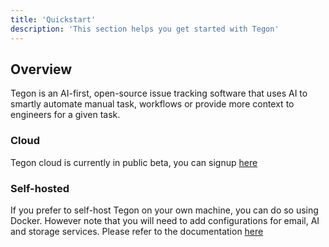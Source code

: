 ```yaml
---
title: 'Quickstart'
description: 'This section helps you get started with Tegon'
---
```


## Overview

Tegon is an AI-first, open-source issue tracking software that uses AI to smartly automate manual task, workflows or provide more context to engineers for a given task.

### Cloud

Tegon cloud is currently in public beta, you can signup [here](https://app.tegon.ai/auth)

### Self-hosted

If you prefer to self-host Tegon on your own machine, you can do so using Docker. However note that you will need to add configurations for email, AI and storage services. 
Please refer to the documentation [here](/oss/self-deployment)

